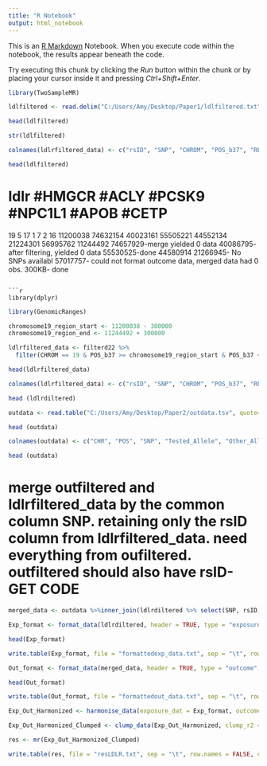 ---
title: "R Notebook"
output: html_notebook
---

This is an [R Markdown](http://rmarkdown.rstudio.com) Notebook. When you execute code within the notebook, the results appear beneath the code. 

Try executing this chunk by clicking the *Run* button within the chunk or by placing your cursor inside it and pressing *Ctrl+Shift+Enter*. 
```{r}
library(TwoSampleMR)
```


```{r}
ldlfiltered <- read.delim("C:/Users/Amy/Desktop/Paper1/ldlfiltered.txt", header=FALSE)
```

```{r}
head(ldlfiltered)
```

```{r}
str(ldlfiltered)
```


```{r}
colnames(ldlrfiltered_data) <- c("rsID", "SNP", "CHROM", "POS_b37", "REF", "ALT", "N", "N_studies", "POOLED_ALT_AF", "EFFECT_SIZE", "SE", "pvalue_neg_log10", "pvalue", "pvalue_neg_log10_GC", "pvalue_GC")
```


```{r}
head(ldlfiltered)
```


# ldlr      #HMGCR        #ACLY        #PCSK9      #NPC1L1      #APOB      #CETP        
19            5            17            1          7            2          16
11200038      74632154     40023161      55505221   44552134     21224301   56995762
11244492      74657929-merge yielded 0 data     40086795- after filtering, yielded 0 data      55530525-done   44580914     21266945- No SNPs availabl   57017757- could not format outcome data, merged data                                                                                                 had 0 obs.
300KB- done
```

```{r}
library(dplyr)
```

```{r}
library(GenomicRanges)
```


```{r}
chromosome19_region_start <- 11200038 - 300000
chromosome19_region_end <- 11244492 + 300000
```

```{r}
ldlrfiltered_data <- filterd22 %>%
  filter(CHROM == 19 & POS_b37 >= chromosome19_region_start & POS_b37 <= chromosome19_region_end)
```


```{r}
head(ldlrfiltered_data)
```

```{r}
colnames(ldlrfiltered_data) <- c("rsID", "SNP", "CHROM", "POS_b37", "REF", "ALT", "N", "N_studies", "POOLED_ALT_AF", "EFFECT_SIZE", "SE", "pvalue_neg_log10", "pvalue", "pvalue_neg_log10_GC", "pvalue_GC")
```

```{r}
head (ldlrdiltered)
```

```{r}
outdata <- read.table("C:/Users/Amy/Desktop/Paper2/outdata.tsv", quote="\"", comment.char="")
```


```{r}
head (outdata)
```

```{r}
colnames(outdata) <- c("CHR", "POS", "SNP", "Tested_Allele", "Other_Allele", "FREQ_African_American", "BETA_African_American_all", "SE_African_American_all", "p_African_American_all", "N_African_American_all")
```

```{r}
head (outdata)
```

# merge outfiltered and ldlrfiltered_data by the common column SNP. retaining only the rsID column from ldlrfiltered_data. need everything from oufiltered. outfiltered should also have rsID- GET CODE

```{r}
merged_data <- outdata %>%inner_join(ldlrdiltered %>% select(SNP, rsID), by = "SNP")
```

```{r}
Exp_format <- format_data(ldlrdiltered, header = TRUE, type = "exposure", snp_col = "rsID", beta_col = "EFFECT_SIZE", se_col = "SE", effect_allele_col = "ALT", other_allele_col = "REF", eaf_col = "POOLED_ALT_AF", pval_col = "pvalue")
```

```{r}
head(Exp_format)
```

```{r}
write.table(Exp_format, file = "formattedexp_data.txt", sep = "\t", row.names = FALSE, col.names = TRUE, quote = FALSE)
```

```{r}
Out_format <- format_data(merged_data, header = TRUE, type = "outcome", snp_col = "rsID", beta_col = "BETA_African_American_all", se_col = "SE_African_American_all", effect_allele_col = "Tested_Allele", other_allele_col = "Other_Allele", eaf_col = "FREQ_African_American", pval_col = "p_African_American_all")
```

```{r}
head(Out_format)
```

```{r}
write.table(Out_format, file = "formattedout_data.txt", sep = "\t", row.names = FALSE, col.names = TRUE, quote = FALSE)
```

```{r}
Exp_Out_Harmonized <- harmonise_data(exposure_dat = Exp_format, outcome_dat = Out_format, action = 3)
```

```{r}
Exp_Out_Harmonized_Clumped <- clump_data(Exp_Out_Harmonized, clump_r2 = 0.01, pop = "AFR")
```

```{r}
res <- mr(Exp_Out_Harmonized_Clumped)
```

```{r}
write.table(res, file = "resLDLR.txt", sep = "\t", row.names = FALSE, col.names = TRUE, quote = FALSE)
```
